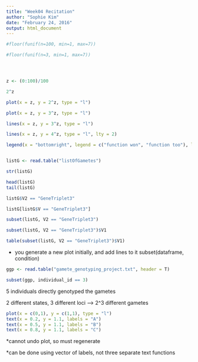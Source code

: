 ```yaml
---
title: "Week04 Recitation"
author: "Sophie Kim"
date: "February 24, 2016"
output: html_document
---
```




```r

#floor(funif(n=100, min=1, max=7))

#floor(funif(n=3, min=1, max=7))




z <- (0:100)/100

2^z

plot(x = z, y = 2^z, type = "l")

plot(x = z, y = 3^z, type = "l")

lines(x = z, y = 3^z, type = "l") 

lines(x = z, y = 4^z, type = "l", lty = 2)

legend(x = "bottomright", legend = c("function won", "function too"), lty = c(1,2))


listG <- read.table("listOfGametes")

str(listG)

head(listG)
tail(listG)

listG$V2 == "GeneTriplet3"

listG[listG$V == "GeneTriplet3"]

subset(listG, V2 == "GeneTriplet3")

subset(listG, V2 == "GeneTriplet3")$V1

table(subset(listG, V2 == "GeneTriplet3")$V1)
```

* you generate a new plot initially, and add lines to it
subset(dataframe, condition)

```r


ggp <- read.table("gamete_genotyping_project.txt", header = T)

subset(ggp, individual_id == 3)
```
5 individuals
directly genotyped the gametes


2 different states, 3 different loci --> 2^3 different gametes

```r
plot(x = c(0,1), y = c(1,1), type = "l")
text(x = 0.2, y = 1.1, labels = "A")
text(x = 0.5, y = 1.1, labels = "B")
text(x = 0.8, y = 1.1, labels = "C")
```

*cannot undo plot, so must regenerate

*can be done using vector of labels, not three separate text functions
